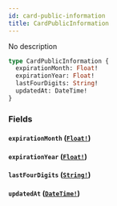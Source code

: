 ```yaml
---
id: card-public-information
title: CardPublicInformation
---
```


No description

```graphql
type CardPublicInformation {
  expirationMonth: Float!
  expirationYear: Float!
  lastFourDigits: String!
  updatedAt: DateTime!
}
```

### Fields

#### `expirationMonth` ([`Float!`](/docs/graphql/scalars/float))

#### `expirationYear` ([`Float!`](/docs/graphql/scalars/float))

#### `lastFourDigits` ([`String!`](/docs/graphql/scalars/string))

#### `updatedAt` ([`DateTime!`](/docs/graphql/scalars/date-time))
